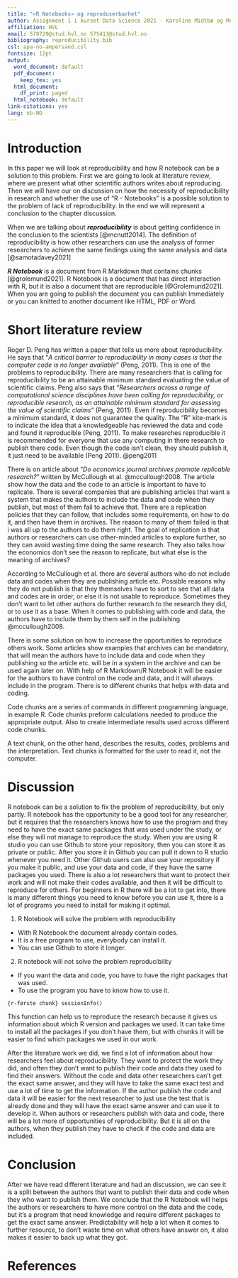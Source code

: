 ```yaml
---
title: "«R Notebooks» og reproduserbarhet"
author: Assignment 1 i kurset Data Science 2021 - Karoline Midtbø og Morten Knutsen 
affiliation: HVL
email: 579729@stud.hvl.no 575413@stud.hvl.no
bibliography: reproducibility.bib
csl: apa-no-ampersand.csl
fontsize: 12pt
output:
  word_document: default
  pdf_document:
    keep_tex: yes
  html_document:
    df_print: paged
  html_notebook: default  
link-citations: yes
lang: nb-NO
---
```


# Introduction

In this paper we will look at reproducibility and how R notebook can be a solution to this problem. First we are going to look at literature review, where we present what other scientific authors writes about reproducing. Then we will have our on discussion on how the necessity of reproducibility in research and whether the use of "R - Notebooks" is a possible solution to the problem of lack of reproducibility. In the end we will represent a conclusion to the chapter discussion.

When we are talking about ***reproducibility*** is about getting confidence in the conclusion to the scientists [@mcnutt2014]. The definition of reproducibility is how other researchers can use the analysis of former researchers to achieve the same findings using the same analysis and data [@samotadavey2021]

***R Notebook*** is a document from R Markdown that contains chunks [@grolemund2021]. R Notebook is a document that has direct interaction with R, but it is also a document that are reproducible [@Grolemund2021]. When you are going to publish the document you can publish Immediately or you can knitted to another document like HTML, PDF or Word.

# Short literature review

Roger D. Peng has written a paper that tells us more about reproducibility. He says that "*A critical barrier to reproducibility in many cases is that the computer code is no longer available*" (Peng, 2011). This is one of the problems to reproducibility. There are many researchers that is calling for reproducibility to be an attainable minimum standard evaluating the value of scientific claims. Peng also says that "*Researchers across a range of computational science disciplines have been calling for reproducibility, or reproducible research, as an attainable minimum standard for assessing the value of scientific claims*" (Peng, 2011). Even if reproducibility becomes a minimum standard, it does not guarantee the quality. The "R" kite-mark is to indicate the idea that a knowledgeable has reviewed the data and code and found it reproducible (Peng, 2011). To make researches reproducible it is recommended for everyone that use any computing in there research to publish there code. Even though the code isn't clean, they should publish it, it just need to be available (Peng 2011). @peng2011

There is on article about "*Do economics journal archives promote replicable research?*" written by McCullough et al. @mccullough2008. The article show how the data and the code to an article is important to have to replicate. There is several companies that are publishing articles that want a system that makes the authors to include the data and code when they publish, but most of them fail to achieve that. There are a replication policies that they can follow, that includes some requirements, on how to do it, and then have them in archives. The reason to many of them failed is that i was all up to the authors to do them right. The goal of replication is that authors or researchers can use other-minded articles to explore further, so they can avoid wasting time doing the same research. They also talks how the economics don't see the reason to replicate, but what else is the meaning of archives?

According to McCullough et al. there are several authors who do not include data and codes when they are publishing article etc. Possible reasons why they do not publish is that they themselves have to sort to see that all data and codes are in order, or else it is not usable to reproduce. Sometimes  they don't want to let other authors do further research to the research they did, or to use it as a base. When it comes to publishing with code and data, the authors have to include them by them self in the publishing @mccullough2008.  

There is some solution on how to increase the opportunities to reproduce others work. Some articles show examples that archives can be mandatory, that will mean the authors have to include data and code when they publishing so the article etc. will be in a system in the archive and can be used again later on. With help of R Markdown/R Notebook it will be easier for the authors to have control on the code and data, and it will always include in the program. There is to different chunks that helps with data and coding. 

Code chunks are a series of commands in different programming language, in example R. Code chunks preform calculations needed to produce the appropriate output. Also to create intermediate results used across different code chunks.

A text chunk, on the other hand, describes the results, codes, problems and the interpretation. Text chunks is formatted for the user to read it, not the computer.

# Discussion

R notebook can be a solution to fix the problem of reproducibility, but only partly. R notebook has the opportunity to be a good tool for any researcher, but it requires that the researchers knows how to use the program and they need to have the exact same packages that was used under the study, or else they will not manage to reproduce the study. When you are using R studio you can use Github to store your repository, then you can store it as private or public. After you store it in Github you can pull it down to R studio whenever you need it. Other Github users can also use your repository if you make it public, and use your data and code, if they have the same packages you used. There is also a lot researchers that want to protect their work and will not make their codes available, and then it will be difficult to reproduce for others. For beginners in R there will be a lot to get into, there is many different things you need to know before you can use it, there is a lot of programs you need to install for making it optimal.

1.  R Notebook will solve the problem with reproducibility

-   With R Notebook the document already contain codes.
-   It is a free program to use, everybody can install it.
-   You can use Github to store it longer.

2.  R notebook will not solve the problem reproducibility

-   If you want the data and code, you have to have the right packages that was used.\
-   To use the program you have to know how to use it.

`{r-første chunk} sessionInfo()`

This function can help us to reproduce the research because it gives us information about which R version and packages we used. It can take time to install all the packages if you don't have them, but with chunks it will be easier to find which packages we used in our work.

After the literature work we did, we find a lot of information about how researchers feel about reproducibility. They want to protect the work they did, and often they don't want to publish their code and data they used to find their answers. Without the code and data other researchers can't get the exact same answer, and they will have to take the same exact test and use a lot of time to get the information. If the author publish the code and data it will be easier for the next researcher to just use the test that is already done and they will have the exact same answer and can use it to develop it. When authors or researchers publish with data and code, there will be a lot more of opportunities of reproducibility. But it is all on the authors, when they publish they have to check if the code and data are included. 


# Conclusion

After we have read different literature and had an discussion, we can see it is a split between the authors that want to publish their data and code when they who want to publish them. We conclude that the R Notebook will helps the authors or researchers to have more control on the data and the code, but it's a program that need knowledge and require different packages to get the exact same answer. Predictability will help a lot when it comes to further resource, to don't waste time on what others have answer on, it also makes it easier to back up what they got.  

# References
